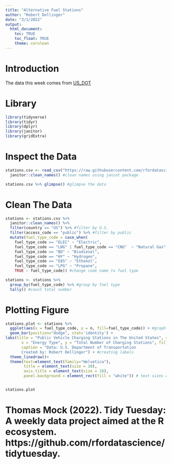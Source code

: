 ```yaml
---
title: "Alternative Fuel Stations"
author: "Robert Dellinger"
date: "3/1/2022"
output:
  html_document:
    toc: TRUE
    toc_float: TRUE
    theme: cerulean
---
```


# Introduction

The data this week comes from [US_DOT](https://data-usdot.opendata.arcgis.com/datasets/usdot::alternative-fueling-stations/about) 

# Library 
```r
library(tidyverse)
library(tidyr)
library(dplyr)
library(janitor)
library(gridExtra)
```

# Inspect the Data

```r

stations.csv <- read_csv("https://raw.githubusercontent.com/rfordatascience/tidytuesday/master/data/2022/2022-03-01/stations.csv") %>%
  janitor::clean_names() #clean names using janiot package

stations.csv %>% glimpse() #glimpse the data

```

# Clean The Data
```r

stations <- stations.csv %>% 
  janitor::clean_names() %>% 
  filter(country == "US") %>% #filter by U.S.
  filter(access_code == "public") %>% #filter by public
  mutate(fuel_type_code = case_when(
    fuel_type_code == "ELEC" ~ "Electric",
    fuel_type_code == "LNG" | fuel_type_code == "CNG"  ~ "Natural Gas",
    fuel_type_code == "BD" ~ "Biodiesel",
    fuel_type_code == "HY" ~ "Hydrogen",
    fuel_type_code == "E85" ~ "Ethanol",
    fuel_type_code == "LPG" ~ "Propane",
    TRUE ~ fuel_type_code)) #change code name to fuel type

stations <- stations %>% 
  group_by(fuel_type_code) %>% #group by fuel type
  tally() #count total number

```


# Plotting Figure

```r


stations.plot <- stations %>%
  ggplot(aes(x = fuel_type_code, y = n, fill=fuel_type_code)) + #graph charging stations by energy type  
  geom_bar(position="dodge", stat='identity') +
labs(title = "Public Vehicle Charging Stations in The United States", subtitle = "Difference by Energy Type", 
       x = "Energy Type", y = "Total Number of Charging Stations", fill="Energy Type",
       caption = "Data: U.S. Department of Transportation
       Created by: Robert Dellinger") + #creating labels
  theme_linedraw()+ 
  theme(text=element_text(family="Helvetica"),
        title = element_text(size = 10), 
        axis.title = element_text(size = 10), 
        panel.background = element_rect(fill = "white")) # text sizes and color


stations.plot


```



# Thomas Mock (2022). Tidy Tuesday: A weekly data project aimed at the R ecosystem. https://github.com/rfordatascience/tidytuesday.

